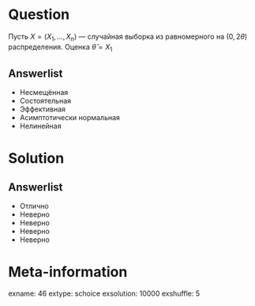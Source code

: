 Question
========
Пусть $X = (X_1, \ldots , X_n)$ — случайная выборка из равномерного на $(0, 2\theta)$ распределения. Оценка $\hat{\theta} = X_1$
  

Answerlist
----------
*  Несмещённая
*  Состоятельная
*  Эффективная
*  Асимптотически нормальная
*  Нелинейная

Solution
========

Answerlist
----------
*  Отлично
*  Неверно
*  Неверно
*  Неверно
*  Неверно

Meta-information
================
exname: 46
extype: schoice
exsolution: 10000
exshuffle: 5
